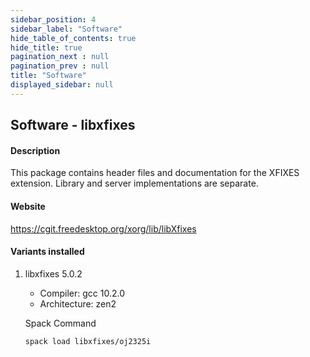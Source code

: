 ```yaml
---
sidebar_position: 4
sidebar_label: "Software"
hide_table_of_contents: true
hide_title: true
pagination_next : null
pagination_prev : null
title: "Software"
displayed_sidebar: null
---
```


## Software - libxfixes


#### Description
This package contains header files and documentation for the XFIXES extension. Library and server implementations are separate.

#### Website
https://cgit.freedesktop.org/xorg/lib/libXfixes

#### Variants installed

1. libxfixes 5.0.2

    - Compiler: gcc 10.2.0
    - Architecture: zen2

    Spack Command
    ```bash
    spack load libxfixes/oj2325i
    ```

